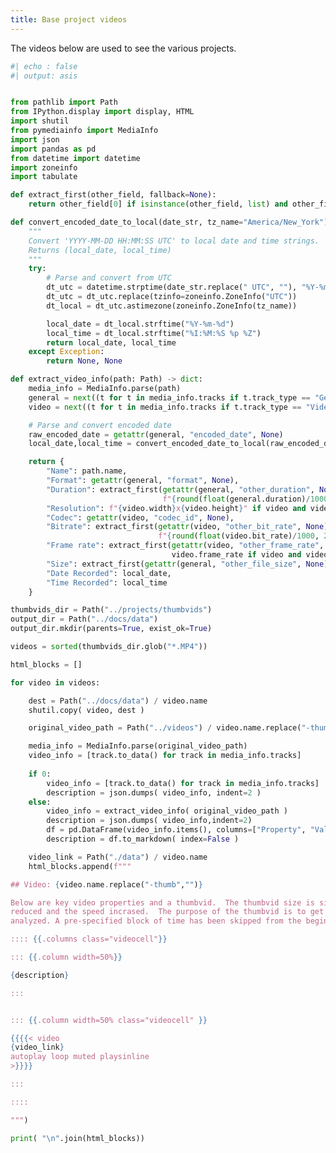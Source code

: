 ```yaml
---
title: Base project videos
---
```


```{=html}

<style>
/* General table styling */
table {
  width: 100%;
  border-collapse: collapse;
}

table.table tbody td {
  padding-top: 2px;
  padding-bottom: 2px;
}

table.table tbody tr {
  margin-top: 0;
  margin-bottom: 0;
}

/* Styles for the overall column container (the div.columns with class="videocell") */
.columns.videocell {
    display: flex;
    align-items: stretch; /* Makes columns match height */
}

/* Styles for the individual column containing the video */
.columns.videocell > .column.videocell {
    position: relative;
    overflow: hidden;
    padding: 0;
    background-color: transparent;

    max-height: 400px; /* Capped height for the video column */

    /* Make this column a flex container to CENTER video content within its height */
    display: flex;
    flex-direction: column;
    align-items: center;   /* Center horizontally within the column */
    justify-content: center; /* Center vertically within the column */
}

/* Styles for the .quarto-video wrapper div */
.column.videocell .quarto-video {
    width: 100%;
    height: 100%; /* Take up the full available height from the column (up to max-height) */
    display: flex; /* Use flexbox to center video within this container */
    justify-content: center; /* Center horizontally (for portrait videos that are narrower) */
    align-items: center;   /* Center vertically (for landscape videos that are shorter) */
    background-color: transparent;
    overflow: hidden;
}

/* Styles for the main Video.js player container */
/* This is the div with class="video-js vjs-default-skin vjs-fluid" */
.video-js.vjs-default-skin {
    background-color: transparent !important;
    width: 100% !important; /* Player fills the width of .quarto-video */
    height: 100% !important; /* Player fills the height of .quarto-video (which is max-height constrained) */

    /* Override vjs-fluid's aspect ratio padding hack */
    padding-top: 0 !important;
    padding-bottom: 0 !important;

    /* Ensure flex container properties to center the video content */
    display: flex !important;
    flex-direction: column !important; /* Stack actual video and controls */
    align-items: center !important;   /* Center content (video) horizontally */
    justify-content: center !important; /* Center content (video) vertically */
    overflow: hidden;
}

/* Target the vjs-tech element (the actual <video> tag inside Video.js) */
.video-js .vjs-tech {
    background-color: transparent !important;
    height: 100% !important; /* Prioritize height: Take 100% of available height within the player */
    width: auto !important;   /* Let width be determined by aspect ratio and height */
    max-width: 100% !important; /* Ensure it doesn't exceed 100% of player width */
    object-fit: contain !important; /* Maintain aspect ratio, scale down, show whole video */
    margin: auto !important; /* Centers horizontally and vertically if space remains, due to flex parent */
}

/* Control bar specific styling for Video.js */
.video-js .vjs-control-bar {
    position: absolute !important;
    bottom: 0 !important; /* <--- CHANGED: Float to the very BOTTOM of the player */
    top: auto !important; /* <--- ADDED: Remove top constraint */
    width: 100% !important;
    z-index: 10;
    background-color: rgba(0, 0, 0, 0.7); /* Visible background */
    display: flex !important;
    justify-content: flex-start !important;
    align-items: center !important;
    opacity: 1 !important;
    visibility: visible !important;
    transition: none !important;
}

/* Hide the control bar fade-out behavior */
.video-js.vjs-user-inactive .vjs-control-bar {
    opacity: 1 !important;
    visibility: visible !important;
    transition: none !important;
}

/* Poster image styling */
.video-js .vjs-poster {
    background-size: contain !important;
    background-position: center !important; /* <--- CHANGED: Center poster both ways */
    width: 100% !important;
    height: 100% !important;
    position: absolute !important;
    top: 0 !important;
    left: 0 !important;
    right: 0 !important;
    bottom: 0 !important;
}

/* Optional: Table column styling to match video column height and align content to top */
.columns.videocell > .column:first-child {
    max-height: 400px; /* Match the video's max-height for consistent row height */
    overflow-y: auto;  /* Add scrollbar if table content exceeds max-height */
    display: flex;
    flex-direction: column;
    align-items: flex-start; /* Align table content to the top */
    justify-content: flex-start; /* Push table content to the top */
}
</style>

```

The videos below are used to see the various projects.


```python
#| echo : false
#| output: asis


from pathlib import Path
from IPython.display import display, HTML
import shutil
from pymediainfo import MediaInfo
import json
import pandas as pd
from datetime import datetime
import zoneinfo 
import tabulate

def extract_first(other_field, fallback=None):
    return other_field[0] if isinstance(other_field, list) and other_field else fallback

def convert_encoded_date_to_local(date_str, tz_name="America/New_York"):
    """
    Convert 'YYYY-MM-DD HH:MM:SS UTC' to local date and time strings.
    Returns (local_date, local_time)
    """
    try:
        # Parse and convert from UTC
        dt_utc = datetime.strptime(date_str.replace(" UTC", ""), "%Y-%m-%d %H:%M:%S")
        dt_utc = dt_utc.replace(tzinfo=zoneinfo.ZoneInfo("UTC"))
        dt_local = dt_utc.astimezone(zoneinfo.ZoneInfo(tz_name))

        local_date = dt_local.strftime("%Y-%m-%d")
        local_time = dt_local.strftime("%I:%M:%S %p %Z")
        return local_date, local_time
    except Exception:
        return None, None

def extract_video_info(path: Path) -> dict:
    media_info = MediaInfo.parse(path)
    general = next((t for t in media_info.tracks if t.track_type == "General"), None)
    video = next((t for t in media_info.tracks if t.track_type == "Video"), None)

    # Parse and convert encoded date
    raw_encoded_date = getattr(general, "encoded_date", None)
    local_date,local_time = convert_encoded_date_to_local(raw_encoded_date) if raw_encoded_date else None

    return {
        "Name": path.name,
        "Format": getattr(general, "format", None),
        "Duration": extract_first(getattr(general, "other_duration", None),
                                  f"{round(float(general.duration)/1000, 2)} s" if general and general.duration else None),
        "Resolution": f"{video.width}x{video.height}" if video and video.width and video.height else None,
        "Codec": getattr(video, "codec_id", None),
        "Bitrate": extract_first(getattr(video, "other_bit_rate", None),
                                 f"{round(float(video.bit_rate)/1000, 2)} kbps" if video and video.bit_rate else None),
        "Frame rate": extract_first(getattr(video, "other_frame_rate", None),
                                    video.frame_rate if video and video.frame_rate else None),
        "Size": extract_first(getattr(general, "other_file_size", None)),
        "Date Recorded": local_date,
        "Time Recorded": local_time
    }

thumbvids_dir = Path("../projects/thumbvids")
output_dir = Path("../docs/data")
output_dir.mkdir(parents=True, exist_ok=True)

videos = sorted(thumbvids_dir.glob("*.MP4"))

html_blocks = []

for video in videos:

    dest = Path("../docs/data") / video.name
    shutil.copy( video, dest )

    original_video_path = Path("../videos") / video.name.replace("-thumb","")

    media_info = MediaInfo.parse(original_video_path)
    video_info = [track.to_data() for track in media_info.tracks]
 
    if 0:
        video_info = [track.to_data() for track in media_info.tracks]
        description = json.dumps( video_info, indent=2 )
    else:
        video_info = extract_video_info( original_video_path )
        description = json.dumps( video_info,indent=2)
        df = pd.DataFrame(video_info.items(), columns=["Property", "Value"])
        description = df.to_markdown( index=False )

    video_link = Path("./data") / video.name
    html_blocks.append(f"""

## Video: {video.name.replace("-thumb","")}

Below are key video properties and a thumbvid.  The thumbvid size is significantly
reduced and the speed incrased.  The purpose of the thumbvid is to get an idea of what is being
analyzed. A pre-specified block of time has been skipped from the beginning of the thumbvid, too.

:::: {{.columns class="videocell"}}

::: {{.column width=50%}}

{description}

:::


::: {{.column width=50% class="videocell" }}

{{{{< video
{video_link}
autoplay loop muted playsinline
>}}}}

:::

::::

""")

print( "\n".join(html_blocks))

```
